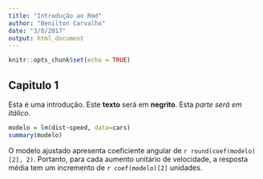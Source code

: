 ```yaml
---
title: "Introdução ao Rmd"
author: "Benilton Carvalho"
date: "3/8/2017"
output: html_document
---
```


```r
knitr::opts_chunk$set(echo = TRUE)
```

## Capitulo 1

Esta é uma introdução. Este **texto** será em **negrito**. Esta *parte será em itálico*.

```r
modelo = lm(dist~speed, data=cars)
summary(modelo)
```

O modelo ajustado apresenta coeficiente angular de `r round(coef(modelo)[2], 2)`. Portanto, para cada aumento unitário de velocidade, a resposta média tem um incremento de `r coef(modelo)[2]` unidades.

